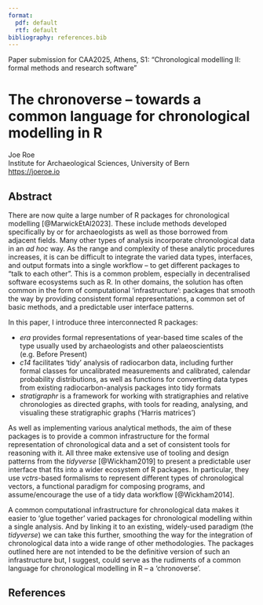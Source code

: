 ```yaml
---
format:
  pdf: default
  rtf: default
bibliography: references.bib
---
```

Paper submission for CAA2025, Athens, S1: "Chronological modelling II: formal methods and research software"

# The chronoverse – towards a common language for chronological modelling in R

Joe Roe  
Institute for Archaeological Sciences, University of Bern  
<https://joeroe.io>

## Abstract

There are now quite a large number of R packages for chronological modelling [@MarwickEtAl2023].
These include methods developed specifically by or for archaeologists as well as those borrowed from adjacent fields.
Many other types of analysis incorporate chronological data in an *ad hoc* way.
As the range and complexity of these analytic procedures increases, it is can be difficult to integrate the varied data types, interfaces, and output formats into a single workflow – to get different packages to "talk to each other".
This is a common problem, especially in decentralised software ecosystems such as R.
In other domains, the solution has often common in the form of computational 'infrastructure': packages that smooth the way by providing consistent formal representations, a common set of basic methods, and a predictable user interface patterns.

In this paper, I introduce three interconnected R packages:

* *era* provides formal representations of year-based time scales of the type usually used by archaeologists and other palaeoscientists (e.g. Before Present)
* *c14* facilitates 'tidy' analysis of radiocarbon data, including further formal classes for uncalibrated measurements and calibrated, calendar probability distributions, as well as functions for converting data types from existing radiocarbon-analysis packages into tidy formats
* *stratigraphr* is a framework for working with stratigraphies and relative chronologies as directed graphs, with tools for reading, analysing, and visualing these stratigraphic graphs ('Harris matrices')

As well as implementing various analytical methods, the aim of these packages is to provide a common infrastructure for the formal representation of chronological data and a set of consistent tools for reasoning with it.
All three make extensive use of tooling and design patterns from the *tidyverse* [@Wickham2019] to present a predictable user interface that fits into a wider ecosystem of R packages.
In particular, they use *vctrs*-based formalisms to represent different types of chronological vectors, a functional paradigm for composing programs, and assume/encourage the use of a tidy data workflow [@Wickham2014].

A common computational infrastructure for chronological data makes it easier to 'glue together' varied packages for chronological modelling within a single analysis.
And by linking it to an existing, widely-used paradigm (the *tidyverse*) we can take this further, smoothing the way for the integration of chronological data into a wide range of other methodologies.
The packages outlined here are not intended to be the definitive version of such an infrastructure but, I suggest, could serve as the rudiments of a common language for chronological modelling in R – a 'chronoverse'.

## References
